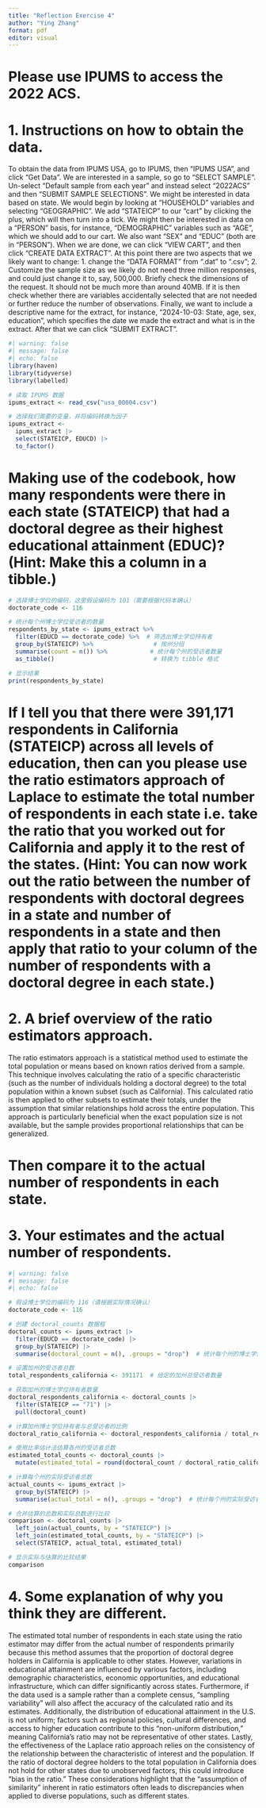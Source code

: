 ```yaml
---
title: "Reflection Exercise 4"
author: "Ying Zhang"
format: pdf
editor: visual
---
```


# Please use IPUMS to access the 2022 ACS.

# 1. Instructions on how to obtain the data.

To obtain the data from IPUMS USA, go to IPUMS, then “IPUMS USA”, and click “Get Data”. We are interested in a sample, so go to “SELECT SAMPLE”. Un-select “Default sample from each year” and instead select “2022ACS” and then “SUBMIT SAMPLE SELECTIONS”. We might be interested in data based on state. We would begin by looking at “HOUSEHOLD” variables and selecting “GEOGRAPHIC”. We add “STATEICP” to our “cart” by clicking the plus, which will then turn into a tick. We might then be interested in data on a “PERSON” basis, for instance, “DEMOGRAPHIC” variables such as “AGE”, which we should add to our cart. We also want “SEX” and “EDUC” (both are in “PERSON”). When we are done, we can click “VIEW CART”, and then click “CREATE DATA EXTRACT”. At this point there are two aspects that we likely want to change: 1. change the “DATA FORMAT” from “.dat” to “.csv”; 2. Customize the sample size as we likely do not need three million responses, and could just change it to, say, 500,000. Briefly check the dimensions of the request. It should not be much more than around 40MB. If it is then check whether there are variables accidentally selected that are not needed or further reduce the number of observations. Finally, we want to include a descriptive name for the extract, for instance, “2024-10-03: State, age, sex, education”, which specifies the date we made the extract and what is in the extract. After that we can click “SUBMIT EXTRACT”.

```r
#| warning: false
#| message: false
#| echo: false
library(haven)
library(tidyverse)
library(labelled)

# 读取 IPUMS 数据
ipums_extract <- read_csv("usa_00004.csv")

# 选择我们需要的变量，并将编码转换为因子
ipums_extract <- 
  ipums_extract |>
  select(STATEICP, EDUCD) |>
  to_factor()
```

# Making use of the codebook, how many respondents were there in each state (STATEICP) that had a doctoral degree as their highest educational attainment (EDUC)? (Hint: Make this a column in a tibble.)

```r
# 选择博士学位的编码，这里假设编码为 101（需要根据代码本确认）
doctorate_code <- 116

# 统计每个州博士学位受访者的数量
respondents_by_state <- ipums_extract %>%
  filter(EDUCD == doctorate_code) %>%  # 筛选出博士学位持有者
  group_by(STATEICP) %>%                 # 按州分组
  summarise(count = n()) %>%            # 统计每个州的受访者数量
  as_tibble()                            # 转换为 tibble 格式

# 显示结果
print(respondents_by_state)
```

# If I tell you that there were 391,171 respondents in California (STATEICP) across all levels of education, then can you please use the ratio estimators approach of Laplace to estimate the total number of respondents in each state i.e. take the ratio that you worked out for California and apply it to the rest of the states. (Hint: You can now work out the ratio between the number of respondents with doctoral degrees in a state and number of respondents in a state and then apply that ratio to your column of the number of respondents with a doctoral degree in each state.)

# 2. A brief overview of the ratio estimators approach.

The ratio estimators approach is a statistical method used to estimate the total population or means based on known ratios derived from a sample. This technique involves calculating the ratio of a specific characteristic (such as the number of individuals holding a doctoral degree) to the total population within a known subset (such as California). This calculated ratio is then applied to other subsets to estimate their totals, under the assumption that similar relationships hold across the entire population. This approach is particularly beneficial when the exact population size is not available, but the sample provides proportional relationships that can be generalized.

# Then compare it to the actual number of respondents in each state. 

# 3. Your estimates and the actual number of respondents.

```r
#| warning: false
#| message: false
#| echo: false

# 假设博士学位的编码为 116（请根据实际情况确认）
doctorate_code <- 116

# 创建 doctoral_counts 数据框
doctoral_counts <- ipums_extract |>
  filter(EDUCD == doctorate_code) |>
  group_by(STATEICP) |>
  summarise(doctoral_count = n(), .groups = "drop")  # 统计每个州的博士学位持有者数量

# 设置加州的受访者总数
total_respondents_california <- 391171  # 给定的加州总受访者数量

# 获取加州的博士学位持有者数量
doctoral_respondents_california <- doctoral_counts |>
  filter(STATEICP == "71") |>
  pull(doctoral_count)

# 计算加州博士学位持有者与总受访者的比例
doctoral_ratio_california <- doctoral_respondents_california / total_respondents_california

# 使用比率估计法估算各州的受访者总数
estimated_total_counts <- doctoral_counts |>
  mutate(estimated_total = round(doctoral_count / doctoral_ratio_california))  # 四舍五入以获得更整洁的输出

# 计算每个州的实际受访者总数
actual_counts <- ipums_extract |>
  group_by(STATEICP) |>
  summarise(actual_total = n(), .groups = "drop")  # 统计每个州的实际受访者数量

# 合并估算的总数和实际总数进行比较
comparison <- doctoral_counts |>
  left_join(actual_counts, by = "STATEICP") |>
  left_join(estimated_total_counts, by = "STATEICP") |>
  select(STATEICP, actual_total, estimated_total)

# 显示实际与估算的比较结果
comparison
```

# 4. Some explanation of why you think they are different.

The estimated total number of respondents in each state using the ratio estimator may differ from the actual number of respondents primarily because this method assumes that the proportion of doctoral degree holders in California is applicable to other states. However, variations in educational attainment are influenced by various factors, including demographic characteristics, economic opportunities, and educational infrastructure, which can differ significantly across states. Furthermore, if the data used is a sample rather than a complete census, "sampling variability" will also affect the accuracy of the calculated ratio and its estimates. Additionally, the distribution of educational attainment in the U.S. is not uniform; factors such as regional policies, cultural differences, and access to higher education contribute to this "non-uniform distribution," meaning California's ratio may not be representative of other states. Lastly, the effectiveness of the Laplace ratio approach relies on the consistency of the relationship between the characteristic of interest and the population. If the ratio of doctoral degree holders to the total population in California does not hold for other states due to unobserved factors, this could introduce "bias in the ratio." These considerations highlight that the "assumption of similarity" inherent in ratio estimators often leads to discrepancies when applied to diverse populations, such as different states.
